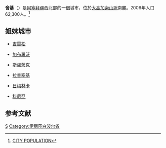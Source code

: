 
{{Infobox settlement
| name = 舍基
| other_name = Shaki
| native_name = Şəki
| type = 市
| image_skyline = Shaki montage2.jpg
| image_flag             = 
| image_seal             = Coat of arms of Shaki.jpg
| image_map              = 
| pushpin_map            = Azerbaijan
| pushpin_map_caption    = 在阿塞拜疆的位置
| coordinates            = {{coord|41|11|31|N|47|10|14|E|region:AZ|display=inline,title}}
| subdivision_type       = [[国家|国家]]
| subdivision_name       = {{flag|Azerbaijan}}
| subdivision_type1      = [[阿塞拜疆行政区划|经济区]]
| subdivision_name1      = {{tsl|en|Shaki-Zagatala Economic Region||Shaki-Zagatala}}
| established_title      = 
| established_date       = 
| leader_title           = 市长
| leader_name            = Elkhan Usubov
| area_total_km2         = 9
| area_land_km2          = 
| area_water_km2         = 
| elevation_footnotes    = <ref>{{cite web| url=http://www.fallingrain.com/world/AJ/48/Saki.html|title= Shaki, Azerbaijan Page|access-date=3 July 2008}}</ref>
| elevation_m            = 700
| population_footnotes   = <ref name="pop">{{cite web |url=http://sheki-ih.gov.az/page/12.html |title=Əhalisi |author=<!--Not stated--> |date= |website=sheki-ih.gov.az |publisher= |access-date=11 March 2021 |quote=}}</ref>
| population_total       = 68400
| population_as_of       = {{tsl|en|Census in Azerbaijan||2020}}
| population_density_km2 = auto
| timezone               = [[阿塞拜疆标准时间|AZT]]
| utc_offset             = +4
| postal_code            = 5500
| website = {{URL|sheki-ih.gov.az}}
}}
{{Infobox UNESCO World Heritage Site
| WHS = Historic Centre of Sheki with the Khan's Palace
| Image = Khan's Palace of Shaki.JPG
| Criteria = 文化遗产：ii, v
| ID = 1549rev
| Year = 2019
| Area = 120.5公顷
| Buffer_zone = 146公顷
}}
'''舍基'''（{{lang-az|Şəki}}）是[[阿塞拜疆|阿塞拜疆]]西北部的一個城市，位於[[大高加索山脈|大高加索山脈]]南麓。2006年人口62,300人。<ref>[http://www.citypopulation.de/Azerbaijan.html CITY POPULATION]</ref>

== 姐妹城市 ==
* {{TUR}}[[吉雷松|吉雷松]]
* {{BGR}}[[加布羅沃|加布羅沃]]
* {{BLR}}[[斯盧茨克|斯盧茨克]]
* {{TUR}}[[拉普塞基|拉普塞基]]
* {{UKR}}[[日梅林卡|日梅林卡]]
* {{TUR}}[[科尼亞_(土耳其)|科尼亞]]

== 参考文献 ==
{{Reflist}}

{{亞塞拜然行政區劃}}
{{Authority control}}

[[Category:阿塞拜疆城市|Ş]]
[[Category:伊丽莎白波尔省|Category:伊丽莎白波尔省]]
{{Azerbaijan-geo-stub}}